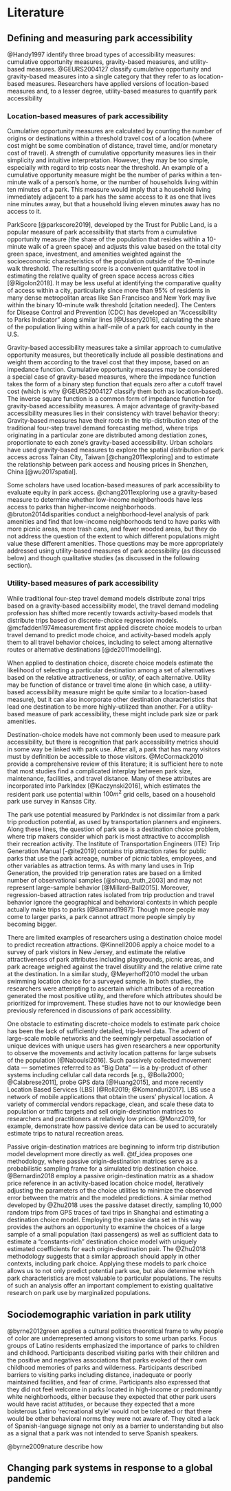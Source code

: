 # Literature

## Defining and measuring park accessibility

@Handy1997 identify three broad types of accessibility measures: cumulative opportunity measures, gravity-based measures, and utility-based measures. @GEURS2004127 classify cumulative opportunity and gravity-based measures into a single category that they refer to as location-based measures. Researchers have applied versions of location-based measures and, to a lesser degree, utility-based measures to quantify park accessibility

### Location-based measures of park accessibility

Cumulative opportunity measures are calculated by counting the number of origins or destinations within a threshold travel cost of a location (where cost might be some combination of distance, travel time, and/or monetary cost of travel). A strength of cumulative opportunity measures lies in their simplicity and intuitive interpretation. However, they may be too simple, especially with regard to trip costs near the threshold. An example of a cumulative opportunity measure might be the number of parks within a ten-minute walk of a person's home, or the number of households living within ten minutes of a park. This measure would imply that a household living immediately adjacent to a park has the same access to it as one that lives nine minutes away, but that a household living eleven minutes away has no access to it. 

ParkScore [@parkscore2019], developed by the Trust for Public Land, is a popular measure of park accessibility that starts from a cumulative opportunity measure (the share of the population that resides within a 10-minute walk of a green space) and adjusts this value based on the total city green space, investment, and amenities weighted against the socioeconomic characteristics of the population outside of the 10-minute walk threshold. The resulting score is a convenient quantitative tool in estimating the relative quality of green space access across cities [@Rigolon2018]. It may be less useful at identifying the comparative quality of access within a city, particularly since more than 95% of residents in many dense metropolitan areas like San Francisco and New York may live within the binary 10-minute walk threshold [citation needed]. The Centers for Disease Control and Prevention (CDC) has developed an "Accessibility to Parks Indicator" along similar lines [@Ussery2016], calculating the share of the population living within a half-mile of a park for each county in the U.S.

Gravity-based accessibility measures take a similar approach to cumulative opportunity measures, but theoretically include all possible destinations and weight them according to the travel cost that they impose, based on an impedance function. Cumulative opportunity measures may be considered a special case of gravity-based measures, where the impedance function takes the form of a binary step function that equals zero after a cutoff travel cost (which is why @GEURS2004127 classify them both as location-based). The inverse square function is a common form of impedance function for gravity-based accessibility measures. A major advantage of gravity-based accessibility measures lies in their consistency with travel behavior theory: Gravity-based measures have their roots in the trip-distribution step of the traditional four-step travel demand forecasting method, where trips originating in a particular zone are distributed among destiation zones, proportionate to each zone's gravity-based accessibility. Urban scholars have used gravity-based measures to explore the spatial distribution of park access across Tainan City, Taiwan [@chang2011exploring] and to estimate the relationship between park access and housing prices in Shenzhen, China [@wu2017spatial].

Some scholars have used location-based measures of park accessibility to evaluate equity in park access. @chang2011exploring use a gravity-based measure to determine whether low-income neighborhoods have less access to parks than higher-income neighborhoods. @bruton2014disparities conduct a neighborhood-level analysis of park amenities and find that low-income neighborhoods tend to have parks with more picnic areas, more trash cans, and fewer wooded areas, but they do not address the question of the extent to which different populations might value these different amenities. Those questions may be more appropriately addressed using utility-based measures of park accessibility (as discussed below) and though qualitative studies (as discussed in the following section).

### Utility-based measures of park accessibility

While traditional four-step travel demand models distribute zonal trips based on a gravity-based accessibility model, the travel demand modeling profession has shifted more recently towards activity-based models that distribute trips based on discrete-choice regression models. @mcfadden1974measurement first applied discrete choice models to urban travel demand to predict mode choice, and activity-based models apply them to all travel behavior choices, including to select among alternative routes or alternative destinations [@de2011modelling]. 

When applied to destination choice, discrete choice models estimate the likelihood of selecting a particular destination among a set of alternatives based on the relative attractiveness, or _utility_, of each alternative. Utility may be function of distance or travel time alone (in which case, a utility-based accessibility measure might be quite similar to a location-based measure), but it can also incorporate other destination characteristics that lead one destination to be more highly-utilized than another. For a utility-based measure of park accessibility, these might include park size or park amenities. 

Destination-choice models have not commonly been used to measure park accessibility, but there is recognition that park accessibility metrics should in some way be linked with park use. After all, a park that has many visitors must by definition be accessible to those visitors. @McCormack2010 provide a comprehensive review of this literature; it is sufficient here to note that most studies find a complicated interplay between park size, maintenance, facilities, and travel distance. Many of these attributes are incorporated into ParkIndex [@Kaczynski2016], which estimates the resident park use potential within $100 m^2$ grid cells, based on a household park use survey in Kansas City.

The park use potential measured by ParkIndex is not dissimilar from a park trip production potential, as used by transportation planners and engineers. Along these lines, the question of park use is a destination choice problem, where trip makers consider which park is most attractive to accomplish their recreation activity. The Institute of Transportation Engineers (ITE) Trip Generation Manual [-@ite2019] contains trip attraction rates for public parks that use the park acreage, number of picnic tables, employees, and other variables as attraction terms. As with many land uses in Trip Generation, the provided trip generation rates are based on a limited number of observational samples [@shoup_truth_2003] and may not represent large-sample behavior [@Millard-Ball2015]. Moreover, regression-based attraction rates isolated from trip production and travel behavior ignore the geographical and behavioral contexts in which people actually make trips to parks [@Barnard1987]: Though more people may come to larger parks, a park cannot attract more people simply by becoming bigger.

There are limited examples of researchers using a destination choice model to predict recreation attractions. @Kinnell2006 apply a choice model to a survey of park visitors in New Jersey, and estimate the relative attractiveness of park attributes including playgrounds, picnic areas, and park acreage weighed against the travel disutility and the relative crime rate at the destination. In a similar study, @Meyerhoff2010 model the urban swimming location choice for a surveyed sample. In both studies, the researchers were attempting to ascertain which attributes of a recreation generated the most positive utility, and therefore which attributes should be prioritized for improvement. These studies have not to our knowledge been previously referenced in discussions of park accessibility.

One obstacle to estimating discrete-choice models to estimate park choice has been the lack of sufficiently detailed, trip-level data. The advent of large-scale mobile networks and the seemingly perpetual association of unique devices with unique users has given researchers a new opportunity to observe the movements and activity location patterns for large subsets of the population [@Naboulsi2016]. Such passively collected movement data --- sometimes referred to as “Big Data” --- is a by-product of other systems including cellular call data records  [e.g., @Bolla2000; @Calabrese2011], probe GPS data [@Huang2015], and more recently Location Based Services (LBS) [@Roll2019; @Komanduri2017]. LBS use a network of mobile applications that obtain the users’ physical location. A variety of commercial vendors repackage, clean, and scale these data to population or traffic targets and sell origin-destination matrices to researchers and practitioners at relatively low prices. @Monz2019, for example, demonstrate how passive device data can be used to accurately estimate trips to natural
recreation areas.

Passive origin-destination matrices are beginning to inform trip distribution model development more directly as well. @tf_idea proposes one methodology, where passive origin-destination matrices serve as a probabilistic sampling frame for a simulated trip destination choice. @Bernardin2018 employ a passive origin-destination matrix as a shadow price reference in an activity-based location choice model, iteratively adjusting the parameters of the choice utilities to minimize the observed error between the matrix and the modeled predictions. A similar method developed by @Zhu2018 uses the passive dataset directly, sampling 10,000 random trips from GPS traces of taxi trips in Shanghai
and estimating a destination choice model. Employing the passive data set in this way provides the authors an opportunity to examine the choices of a large sample of a small population (taxi passengers) as well as sufficient data to estimate a “constants-rich” destination choice model with uniquely estimated coefficients for each origin-destination pair. The @Zhu2018 methodology suggests that a similar approach should apply in other contexts, including park choice. Applying these models to park choice allows us to not only predict potential park use, but also determine which park characteristics are most valuable to particular populations. The results of such an analysis offer an important complement to existing qualitative research on park use by marginalized populations.

## Sociodemographic variation in park utility

@byrne2012green applies a cultural politics theoretical frame to why people of color are underrepresented among visitors to some urban parks. Focus groups of Latino residents emphasized the importance of parks to children and childhood. Participants described visiting parks with their children and the positive and negatives associations that parks evoked of their own childhood memories of parks and wilderness. Participants described barriers to visiting parks including distance, inadequate or poorly maintained facilities, and fear of crime. Participants also expressed that they did not feel welcome in parks located in high-income or predominantly white neighborhoods, either because they expected that other park users would have racist attitudes, or because they expected that a more boisterous Latino 'recreational style' would not be tolerated or that there would be other behavioral norms they were not aware of. They cited a lack of Spanish-language signage not only as a barrier to understanding but also as a signal that a park was not intended to serve Spanish speakers.

@byrne2009nature describe how



## Changing park systems in response to a global pandemic